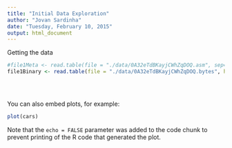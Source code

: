 ```yaml
---
title: "Initial Data Exploration"
author: "Jovan Sardinha"
date: "Tuesday, February 10, 2015"
output: html_document
---
```



Getting the data
```r
#file1Meta <- read.table(file = "./data/0A32eTdBKayjCWhZqDOQ.asm", sep=" ")
file1Binary <- read.table(file = "./data/0A32eTdBKayjCWhZqDOQ.bytes", header = F)

     
     
```

You can also embed plots, for example:

```r
plot(cars)
```

Note that the `echo = FALSE` parameter was added to the code chunk to prevent printing of the R code that generated the plot.
